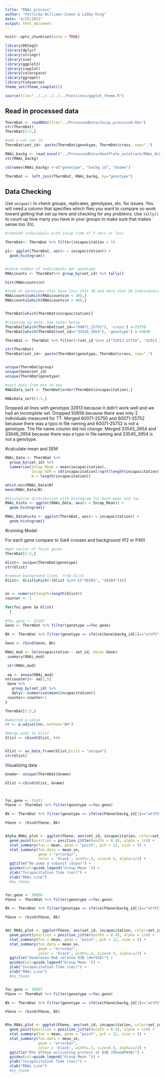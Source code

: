 ```yaml
---
title: "RNAi_process"
author: "Patricka Williams-Simon & Libby King"
date: "4/25/2021"
output: html_document
---
```


```r
knitr::opts_chunk$set(echo = TRUE)

library(DESeq2)
library(dplyr)
library(stringr)
library(sva)
library(ggplot2)
library(cowplot)
library(colorspace)
library(ggrepel)
library(tidyverse)
theme_set(theme_cowplot())

source(file="../../../../../Functions/ggplot_theme.R")
```

## Read in processed data

```r

ThermDat <- readRDS(file="../ProcessedData/Incap_processed.Rds")
str(ThermDat)
ThermDat[1:5,]

#add a col set id 
ThermDat$set_id<- paste(ThermDat$genotype, ThermDat$cross, sep="_")

RNAi_backg <- read_excel("../ProcessedData/HeatPlate_autotrack/RNAi_Bckg.xlsx")
str(RNAi_backg)

colnames(RNAi_backg) <-c("genotype", "backg_id", "Gname")

ThermDat <- left_join(ThermDat, RNAi_backg, by="genotype")
```

## Data Checking

Use `unique()` to check groups, replicates, genotypes, etc. for issues. You will need a column that specifies which flies you want to compare so work toward getting that set up here and checking for any problems. Use `tally()` to count up how many you have in your groups to make sure that makes sense too. Etc.



```r

#removed individuals with incap time of 5 secs or less

ThermDat<- ThermDat %>% filter(incapacitation > 5)

p1<- ggplot(ThermDat, aes(x = incapacitation)) +
  geom_histogram()


#check number of individuals per genotype 
RNAicounts <- ThermDat%>% group_by(set_id) %>% tally()

hist(RNAicounts$n)

#look at genotypes that have less that 30 and more than 50 individuals 
RNAicounts[which(RNAicounts$n < 30),]
RNAicounts[which(RNAicounts$n > 40),]


ThermDat[which(ThermDat$incapacitation)]

#cleaning up data. See notes below
ThermDat[which(ThermDat$set_id=="60071_25752"), 'cross'] <-25750
ThermDat[which(ThermDat$set_id=="33545_3954"), 'genotype'] <-33646

ThermDat <- ThermDat %>% filter(!(set_id %in% c("32913_25750", "32913_3954", "32913_25750", "50656_51941")))

str(ThermDat)
ThermDat$set_id<- paste(ThermDat$genotype, ThermDat$cross, sep="_")


unique(ThermDat$group)
unique(Gene$set_id)
unique(ThermDat$genotype)

#sort data from min to max
RNAiData_sort <- ThermDat[order(ThermDat$incapacitation),]

RNAiData_sort[1:5,]
```

Dropped all lines with genotype 32913 because it didn't work well and we had an incomplete set.
Dropped 50656 because there was only 2 individuals measured for TT. 
Merged 60071-25750 and 60071-25752 because there was a typo in file naming and 60071-25752 is not a genotype. The file name column did not change. 
Merged 33545_3954 and 33646_3954  because there was a typo in file naming and 33545_3954 is not a genotype.


#calculate mean and SEM
```r
RNAi_Data <- ThermDat %>% 
  group_by(set_id) %>% 
  summarise(Incap_Mean = mean(incapacitation),
            Incap_SEM = sd(incapacitation)/sqrt(length(incapacitation)),
            N = length(incapacitation))

which.min(RNAi_Data$N)
mean(RNAi_Data$N)

#Visulalize distribution with histogram for both mean and raw 
RNAi_histo <- ggplot(RNAi_Data, aes(x = Incap_Mean)) +
  geom_histogram()

RNAi_Datahisto <- ggplot(ThermDat, aes(x = incapacitation)) +
  geom_histogram()

```

#running Model

For each gene compare to Gal4 crosses and background (P2 or P40)


```r

#get vector of focal genes
ThermDat[1:5,]

Glist<- unique(ThermDat$genotype)
str(Glist)

#remove background lines  from Glist 
Glist<- Glist[which(!(Glist %in% c("36303", "36304")))]


nn <- numeric(length=length(Glist))
counter <- 1

for(foc.gene in Glist)
  {
  
#foc.gene <- 31167
Gene <- ThermDat %>% filter(genotype ==foc.gene)

Bk <- ThermDat %>% filter(genotype == ifelse(Gene$backg_id[1]=="attP2",36303,36304))

Gene <- rbind(Gene, Bk)

RNAi_mod <- lm(incapacitation ~ set_id, data= Gene)
 summary(RNAi_mod)

 str(RNAi_mod)
 
 aa <- anova(RNAi_mod)
nn[counter]<- aa[1,5]
 Gene %>% 
   group_by(set_id) %>%
   dplyr::summarise(mean(incapacitation))
 counter<-counter+1
}

ThermDat[1:5,]

#adusted p-value 
rr <- p.adjust(nn, method="BH")

#merge padj to Glist 
Glist <- cbind(Glist, rr)


Glist <- as_data_frame(Glist,Glist = "unique")
str(Glist)
```


Visualizing data 
```r
Gname<- unique(ThermDat$Gname)

Glist <-cbind(Glist, Gname)



foc.gene <- 51411
FGene <- ThermDat %>% filter(genotype ==foc.gene)

Bk <- ThermDat %>% filter(genotype == ifelse(FGene$backg_id[1]=="attP2",36303,36304))

FGene <- rbind(FGene, Bk)


Atpha_RNAi_plot <- ggplot(FGene, aes(set_id, incapacitation, color=set_id )) +
  geom_point(position = position_jitter(width = 0.4), alpha = 1/4) +
  stat_summary(fun = mean, geom = "point", pch = 12, size = 5) +
  stat_summary(fun.data = mean_se, 
               geom = "errorbar", 
               color = 'black', width=.3, size=0.5, alpha=1/2) +
  ggtitle("Na pump α subunit (atpα)") +
  guides(col=guide_legend("Group Mean ")) +
  ylab("Incapacitation Time (sec)") +
  xlab("RNAi Line") 
  #my_theme


foc.gene <- 50656
FGene <- ThermDat %>% filter(genotype ==foc.gene)

Bk <- ThermDat %>% filter(genotype == ifelse(FGene$backg_id[1]=="attP2",36303,36304))

FGene <- rbind(FGene, Bk)


dmr_RNAi_plot <- ggplot(FGene, aes(set_id, incapacitation, color=set_id )) +
  geom_point(position = position_jitter(width = 0.4), alpha = 1/4) +
  stat_summary(fun = mean, geom = "point", pch = 12, size = 5) +
  stat_summary(fun.data = mean_se, 
               geom = "errorbar", 
               color = 'black', width=.3, size=0.5, alpha=1/2) +
  ggtitle("doublesex-Mab related 93B (dmr938)") +
  guides(col=guide_legend("Group Mean ")) +
  ylab("Incapacitation Time (sec)") +
  xlab("RNAi Line") 
  #my_theme


foc.gene <- 35027
FGene <- ThermDat %>% filter(genotype ==foc.gene)

Bk <- ThermDat %>% filter(genotype == ifelse(FGene$backg_id[1]=="attP2",36303,36304))

FGene <- rbind(FGene, Bk)


Rho_RNAi_plot <- ggplot(FGene, aes(set_id, incapacitation, color=set_id )) +
  geom_point(position = position_jitter(width = 0.4), alpha = 1/4) +
  stat_summary(fun = mean, geom = "point", pch = 12, size = 5) +
  stat_summary(fun.data = mean_se, 
               geom = "errorbar", 
               color = 'black', width=.3, size=0.5, alpha=1/2) +
  ggtitle("Rho GTPase activating protein at 93B (RhoGAP93B)") +
  guides(col=guide_legend("Group Mean ")) +
  ylab("Incapacitation Time (sec)") +
  xlab("RNAi Line") 
  #my_theme


```